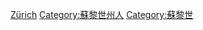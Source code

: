 {{Commonscat|People of Zürich}}

[[Category:瑞士各城市出身人物|Zürich]]
[[Category:蘇黎世州人|Category:蘇黎世州人]]
[[Category:蘇黎世|Category:蘇黎世]]